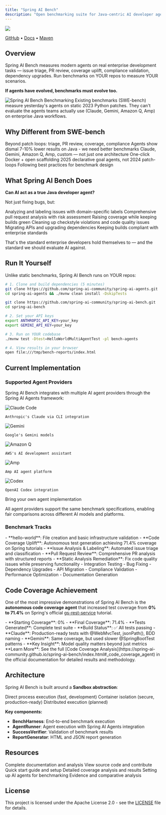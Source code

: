 ```yaml
---
title: "Spring AI Bench"
description: "Open benchmarking suite for Java-centric AI developer agents"
---
```


<img src="https://img.shields.io/badge/Status-Incubating-blue" />

[GitHub](https://github.com/spring-ai-community/spring-ai-bench) • [Docs](https://spring-ai-community.github.io/spring-ai-bench/) • [Maven](https://central.sonatype.com/artifact/org.springaicommunity.bench/bench-core)

## Overview

Spring AI Bench measures modern agents on real enterprise development tasks — issue triage, PR review, coverage uplift, compliance validation, dependency upgrades. Run benchmarks on YOUR repos to measure YOUR scenarios.

**If agents have evolved, benchmarks must evolve too.**

<img src="/images/projects/spring-ai-bench-diagram.png" alt="Spring AI Bench Benchmarking" />

<Warning>
Existing benchmarks (SWE-bench) measure yesterday's agents on static 2023 Python patches. They can't evaluate the agents teams actually use (Claude, Gemini, Amazon Q, Amp) on enterprise Java workflows.
</Warning>

## Why Different from SWE-bench

<CardGroup cols={3}>
  <Card title="Full Dev Lifecycle" icon="circle-nodes">
    Beyond patch loops: triage, PR review, coverage, compliance
  </Card>
  <Card title="Java-First" icon="mug-hot">
    Agents show dismal 7-10% lower results on Java - we need better benchmarks
  </Card>
  <Card title="Any Agent" icon="wand-magic-sparkles">
    Claude, Gemini, Amazon Q, Amp, custom — not just one architecture
  </Card>
  <Card title="Reproducible" icon="repeat">
    One-click Docker + open scaffolding
  </Card>
  <Card title="Modern Paradigm" icon="forward">
    2025 declarative goal agents, not 2024 patch-loops
  </Card>
  <Card title="Open Standards" icon="handshake">
    Following best practices for benchmark design
  </Card>
</CardGroup>

## What Spring AI Bench Does

**Can AI act as a true Java developer agent?**

Not just fixing bugs, but:

<Steps>
  <Step title="Issue Analysis">
    Analyzing and labeling issues with domain-specific labels
  </Step>
  <Step title="PR Review">
    Comprehensive pull request analysis with risk assessment
  </Step>
  <Step title="Test Coverage">
    Raising coverage while keeping builds green
  </Step>
  <Step title="Static Analysis">
    Cleaning up checkstyle violations and code quality issues
  </Step>
  <Step title="API Migration">
    Migrating APIs and upgrading dependencies
  </Step>
  <Step title="Compliance">
    Keeping builds compliant with enterprise standards
  </Step>
</Steps>

That's the standard enterprise developers hold themselves to — and the standard we should evaluate AI against.

## Run It Yourself

Unlike static benchmarks, Spring AI Bench runs on YOUR repos:

```bash
# 1. Clone and build dependencies (5 minutes)
git clone https://github.com/spring-ai-community/spring-ai-agents.git
cd spring-ai-agents && ./mvnw clean install -DskipTests

git clone https://github.com/spring-ai-community/spring-ai-bench.git
cd spring-ai-bench

# 2. Set your API keys
export ANTHROPIC_API_KEY=your_key
export GEMINI_API_KEY=your_key

# 3. Run on YOUR codebase
./mvnw test -Dtest=HelloWorldMultiAgentTest -pl bench-agents

# 4. View results in your browser
open file:///tmp/bench-reports/index.html
```

## Current Implementation

### Supported Agent Providers

Spring AI Bench integrates with multiple AI agent providers through the Spring AI Agents framework:

<CardGroup cols={3}>
  <Card title="Claude Code" icon="robot">
    <img src="/images/agents/claude-code-logo.png" alt="Claude Code" style={{width: '60px', marginBottom: '0.5rem'}} />

    Anthropic's Claude via CLI integration
  </Card>
  <Card title="Gemini" icon="sparkles">
    <img src="/images/agents/gemini-logo.png" alt="Gemini" style={{width: '60px', marginBottom: '0.5rem'}} />

    Google's Gemini models
  </Card>
  <Card title="Amazon Q" icon="aws">
    <img src="/images/agents/amazon-q-logo.png" alt="Amazon Q" style={{width: '60px', marginBottom: '0.5rem'}} />

    AWS's AI development assistant
  </Card>
  <Card title="Amp" icon="wand-magic">
    <img src="/images/agents/amp-logo.png" alt="Amp" style={{width: '60px', marginBottom: '0.5rem'}} />

    Amp AI agent platform
  </Card>
  <Card title="Codex" icon="code">
    <img src="/images/agents/codex-logo.png" alt="Codex" style={{width: '60px', marginBottom: '0.5rem'}} />

    OpenAI Codex integration
  </Card>
  <Card title="Custom Agents" icon="puzzle-piece">
    Bring your own agent implementation
  </Card>
</CardGroup>

All agent providers support the same benchmark specifications, enabling fair comparisons across different AI models and platforms.

### Benchmark Tracks

<AccordionGroup>
  <Accordion title="✅ Production Ready">
    - **hello-world**: File creation and basic infrastructure validation
    - **Code Coverage Uplift**: Autonomous test generation achieving 71.4% coverage on Spring tutorials
  </Accordion>

  <Accordion title="🚧 In Active Development">
    - **Issue Analysis & Labeling**: Automated issue triage and classification
    - **Pull Request Review**: Comprehensive PR analysis with structured reports
    - **Static Analysis Remediation**: Fix code quality issues while preserving functionality
  </Accordion>

  <Accordion title="📋 Future Roadmap">
    - Integration Testing
    - Bug Fixing
    - Dependency Upgrades
    - API Migration
    - Compliance Validation
    - Performance Optimization
    - Documentation Generation
  </Accordion>
</AccordionGroup>

## Code Coverage Achievement

One of the most impressive demonstrations of Spring AI Bench is the **autonomous code coverage agent** that increased test coverage from **0% to 71.4%** on Spring's official [gs-rest-service](https://spring.io/guides/gs/rest-service) tutorial.

<CardGroup cols={2}>
  <Card title="Coverage Results" icon="chart-line">
    - **Starting Coverage**: 0%
    - **Final Coverage**: 71.4%
    - **Tests Generated**: Complete test suite
    - **Build Status**: ✅ All tests passing
  </Card>
  <Card title="Code Quality" icon="star">
    - **Claude**: Production-ready tests with @WebMvcTest, jsonPath(), BDD naming
    - **Gemini**: Same coverage, but used slower @SpringBootTest patterns
    - **Key Insight**: Model quality matters beyond just metrics
  </Card>
</CardGroup>

<Note>
**Learn More**: See the full [Code Coverage Analysis](https://spring-ai-community.github.io/spring-ai-bench/index.html#_code_coverage_agent) in the official documentation for detailed results and methodology.
</Note>

## Architecture

Spring AI Bench is built around a **Sandbox abstraction**:

<CardGroup cols={3}>
  <Card title="LocalSandbox" icon="laptop">
    Direct process execution (fast, development)
  </Card>
  <Card title="DockerSandbox" icon="docker">
    Container isolation (secure, production-ready)
  </Card>
  <Card title="CloudSandbox" icon="cloud">
    Distributed execution (planned)
  </Card>
</CardGroup>

**Key components:**
- **BenchHarness**: End-to-end benchmark execution
- **AgentRunner**: Agent execution with Spring AI Agents integration
- **SuccessVerifier**: Validation of benchmark results
- **ReportGenerator**: HTML and JSON report generation

## Resources

<CardGroup cols={2}>
  <Card
    title="Official Documentation"
    icon="book"
    href="https://spring-ai-community.github.io/spring-ai-bench/"
  >
    Complete documentation and analysis
  </Card>
  <Card
    title="GitHub Repository"
    icon="github"
    href="https://github.com/spring-ai-community/spring-ai-bench"
  >
    View source code and contribute
  </Card>
  <Card
    title="Getting Started"
    icon="rocket"
    href="https://spring-ai-community.github.io/spring-ai-bench/getting-started.html"
  >
    Quick start guide and setup
  </Card>
  <Card
    title="Code Coverage Results"
    icon="chart-line"
    href="https://spring-ai-community.github.io/spring-ai-bench/index.html#_code_coverage_agent"
  >
    Detailed coverage analysis and results
  </Card>
  <Card
    title="Agent Integration"
    icon="robot"
    href="https://spring-ai-community.github.io/spring-ai-bench/agents/claude-code.html"
  >
    Setting up AI agents for benchmarking
  </Card>
  <Card
    title="Why Different from SWE-bench"
    icon="magnifying-glass-chart"
    href="https://spring-ai-community.github.io/spring-ai-bench/#_the_evidence_why_swe_bench_falls_short"
  >
    Evidence and comparative analysis
  </Card>
</CardGroup>

## License

This project is licensed under the Apache License 2.0 - see the [LICENSE](https://github.com/spring-ai-community/spring-ai-bench/blob/main/LICENSE) file for details.
